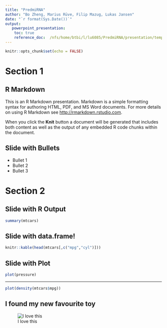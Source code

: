 ```yaml
---
title: "PredmiRNA"
author: "Bo Zheng, Marius Rüve, Filip Mazug, Lukas Jansen"
date: "`r format(Sys.Date())`"
output: 
   powerpoint_presentation:
    toc: true
    reference_doc:  /nfs/home/btbi/l/lu6085/PredmiRNA/presentation/template.pptx
---
```


```r
knitr::opts_chunk$set(echo = FALSE)
```


# Section 1

## R Markdown

This is an R Markdown presentation. Markdown is a simple formatting syntax for authoring HTML, PDF, and MS Word documents. For more details on using R Markdown see <http://rmarkdown.rstudio.com>.

When you click the **Knit** button a document will be generated that includes both content as well as the output of any embedded R code chunks within the document.

## Slide with Bullets

- Bullet 1
- Bullet 2
- Bullet 3

# Section 2

## Slide with R Output

```r
summary(mtcars)
```

## Slide with data.frame!

```r
knitr::kable(head(mtcars[,c("mpg","cyl")]))
```

## Slide with Plot

```r
plot(pressure)
```

---
```r
plot(density(mtcars$mpg))
```

## I found my new favourite toy
![I love this](https://i.imgur.com/DktJUwl.gif)


